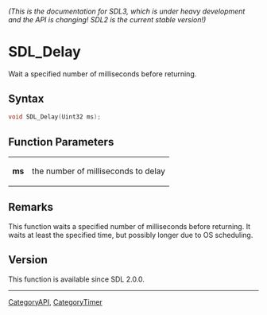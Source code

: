 ====== (This is the documentation for SDL3, which is under heavy development and the API is changing! SDL2 is the current stable version!) ======
= SDL_Delay =

Wait a specified number of milliseconds before returning.

== Syntax ==

<syntaxhighlight lang='c'>
void SDL_Delay(Uint32 ms);
</syntaxhighlight>

== Function Parameters ==

{|
|'''ms'''
|the number of milliseconds to delay
|}

== Remarks ==

This function waits a specified number of milliseconds before returning. It
waits at least the specified time, but possibly longer due to OS
scheduling.

== Version ==

This function is available since SDL 2.0.0.

----
[[CategoryAPI]], [[CategoryTimer]]



